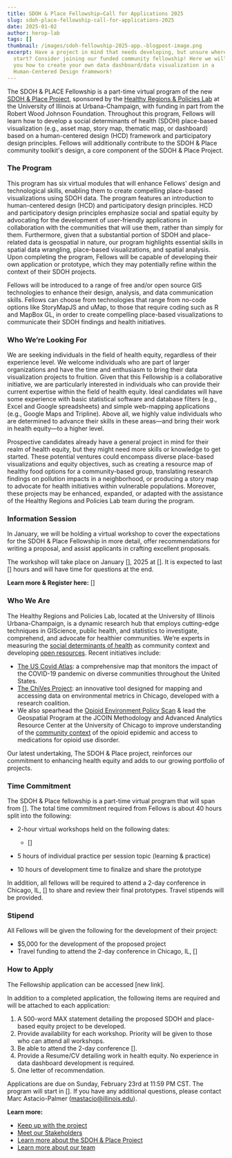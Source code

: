 ```yaml
---
title: SDOH & Place Fellowship—Call for Applications 2025
slug: sdoh-place-fellowship-call-for-applications-2025
date: 2025-01-02
author: herop-lab
tags: []
thumbnail: /images/sdoh-fellowship-2025-app.-blogpost-image.png
excerpt: Have a project in mind that needs developing, but unsure where to
  start? Consider joining our funded community fellowship! Here we will teach
  you how to create your own data dashboard/data visualization in a
  Human-Centered Design framework!
---
```

The SDOH & PLACE Fellowship is a part-time virtual program of the new [SDOH & Place Project](<>), sponsored by the [Healthy Regions & Policies Lab](<>) at the University of Illinois at Urbana-Champaign, with funding in part from the Robert Wood Johnson Foundation. Throughout this program, Fellows will learn how to develop a social determinants of health (SDOH) place-based visualization (e.g., asset map, story map, thematic map, or dashboard) based on a human-centered design (HCD) framework and participatory design principles. Fellows will additionally contribute to the SDOH & Place community toolkit's design, a core component of the SDOH & Place Project.

### The Program

This program has six virtual modules that will enhance Fellows' design and technological skills, enabling them to create compelling place-based visualizations using SDOH data. The program features an introduction to human-centered design (HCD) and participatory design principles. HCD and participatory design principles emphasize social and spatial equity by advocating for the development of user-friendly applications in collaboration with the communities that will use them, rather than simply for them. Furthermore, given that a substantial portion of SDOH and place-related data is geospatial in nature, our program highlights essential skills in spatial data wrangling, place-based visualizations, and spatial analysis. Upon completing the program, Fellows will be capable of developing their own application or prototype, which they may potentially refine within the context of their SDOH projects.

Fellows will be introduced to a range of free and/or open source GIS technologies to enhance their design, analysis, and data communication skills. Fellows can choose from technologies that range from no-code options like StoryMapJS and uMap, to those that require coding such as R and MapBox GL, in order to create compelling place-based visualizations to communicate their SDOH findings and health initiatives.

### Who We’re Looking For

We are seeking individuals in the field of health equity, regardless of their experience level. We welcome individuals who are part of larger organizations and have the time and enthusiasm to bring their data visualization projects to fruition. Given that this Fellowship is a collaborative initiative, we are particularly interested in individuals who can provide their current expertise within the field of health equity. Ideal candidates will have some experience with basic statistical software and database filters (e.g., Excel and Google spreadsheets) and simple web-mapping applications (e.g., Google Maps and Tripline). Above all, we highly value individuals who are determined to advance their skills in these areas—and bring their work in health equity—to a higher level.

Prospective candidates already have a general project in mind for their realm of health equity, but they might need more skills or knowledge to get started. These potential ventures could encompass diverse place-based visualizations and equity objectives, such as creating a resource map of healthy food options for a community-based group, translating research findings on pollution impacts in a neighborhood, or producing a story map to advocate for health initiatives within vulnerable populations. Moreover, these projects may be enhanced, expanded, or adapted with the assistance of the Healthy Regions and Policies Lab team during the program.

### Information Session

In January, we will be holding a virtual workshop to cover the expectations for the SDOH & Place Fellowship in more detail, offer recommendations for writing a proposal, and assist applicants in crafting excellent proposals.

The workshop will take place on January \[], 2025 at \[]. It is expected to last \[] hours and will have time for questions at the end.

**Learn more & Register here:** \[]

### Who We Are

The Healthy Regions and Policies Lab, located at the University of Illinois Urbana-Champaign, is a dynamic research hub that employs cutting-edge techniques in GIScience, public health, and statistics to investigate, comprehend, and advocate for healthier communities. We’re experts in measuring the [social determinants of health](<>) as community context and developing [open resources](<>). Recent initiatives include:

* [The US Covid Atlas](<>): a comprehensive map that monitors the impact of the COVID-19 pandemic on diverse communities throughout the United States.
* [The ChiVes Project](<>): an innovative tool designed for mapping and accessing data on environmental metrics in Chicago, developed with a research coalition.
* We also spearhead the [Opioid Environment Policy Scan](<>) & lead the Geospatial Program at the JCOIN Methodology and Advanced Analytics Resource Center at the University of Chicago to improve understanding of the [community context](<>) of the opioid epidemic and access to medications for opioid use disorder.

Our latest undertaking, The SDOH & Place project, reinforces our commitment to enhancing health equity and adds to our growing portfolio of projects.

### Time Commitment

The SDOH & Place fellowship is a part-time virtual program that will span from \[]. The total time commitment required from Fellows is about 40 hours split into the following:

* 2-hour virtual workshops held on the following dates:

  * \[]
* 5 hours of individual practice per session topic (learning & practice)
* 10 hours of development time to finalize and share the prototype

In addition, all fellows will be required to attend a 2-day conference in Chicago, IL, \[] to share and review their final prototypes. Travel stipends will be provided.

### Stipend

All Fellows will be given the following for the development of their project:

* $5,000 for the development of the proposed project
* Travel funding to attend the 2-day conference in Chicago, IL, \[]

### How to Apply

The Fellowship application can be accessed \[new link].

In addition to a completed application, the following items are required and will be attached to each application:

1. A 500-word MAX statement detailing the proposed SDOH and place-based equity project to be developed.
2. Provide availability for each workshop. Priority will be given to those who can attend all workshops.
3. Be able to attend the 2-day conference \[].
4. Provide a Resume/CV detailing work in health equity. No experience in data dashboard development is required.
5. One letter of recommendation.

Applications are due on Sunday, February 23rd at 11:59 PM CST. The program will start in \[]. If you have any additional questions, please contact Marc Astacio-Palmer (mastacio@illinois.edu).

**Learn more:**

* [Keep up with the project](<>)
* [Meet our Stakeholders](<>)
* [Learn more about the SDOH & Place Project](<>)
* [Learn more about our team](<>)
